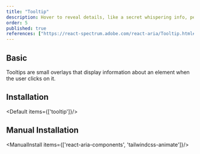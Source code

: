 ```yaml
---
title: "Tooltip"
description: Hover to reveal details, like a secret whispering info, perfect for extra hints or help where needed.
order: 5
published: true
references: ["https://react-spectrum.adobe.com/react-aria/Tooltip.html#props", "https://github.com/jamiebuilds/tailwindcss-animate"]
---
```



## Basic
Tooltips are small overlays that display information about an element when the user clicks on it.
<How toUse="overlays/tooltip-demo" />

## Installation
<Default items={['tooltip']}/>

## Manual Installation

<ManualInstall items={['react-aria-components', 'tailwindcss-animate']}/>

<SourceCode toShow='tooltip'/>
